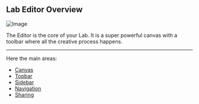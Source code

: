 ## Lab Editor Overview

![Image](https://res.cloudinary.com/dvu6ueq2b/image/upload/v1755727420/Docs%20images/canvas_vgm6f9.png)

The Editor is the core of your Lab. It is a super powerful canvas with a toolbar where all the creative process happens.

---

Here the main areas:
- [Canvas](lab_editor/canvas)
- [Topbar](lab_editor/topbar)
- [Sidebar](lab_editor/sidebar)
- [Navigation](lab_editor/navigation)
- [Sharing](lab_editor/sharing)

